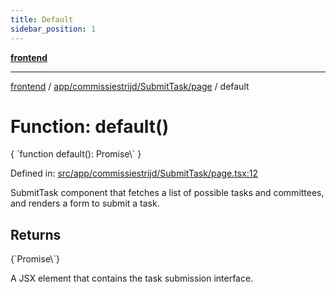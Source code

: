 ```yaml
---
title: Default
sidebar_position: 1
---
```



[**frontend**](../../../../..)

***

[frontend](../../../../..) / [app/commissiestrijd/SubmitTask/page](..) / default

# Function: default()

<CodeBlock language="ts">
{ `function default(): Promise\<Element\>` }
</CodeBlock>

Defined in: [src/app/commissiestrijd/SubmitTask/page.tsx:12](https://github.com/svsticky/CommitteeClash/blob/f974faa16c13593c1cc0eea50bf89b045abdabb5/frontend/src/app/commissiestrijd/SubmitTask/page.tsx#L12)

SubmitTask component that fetches a list of possible tasks and committees,
and renders a form to submit a task.

## Returns
<CodeBlock language="ts">
{`Promise\<Element\>`}
</CodeBlock>

A JSX element that contains the task submission interface.
